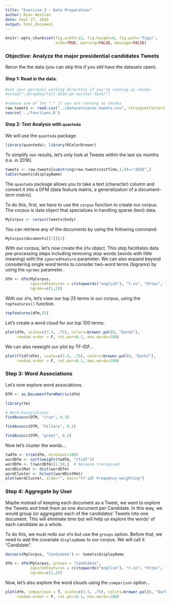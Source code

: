 ```yaml
---
title: "Exercise 2 - Data Preparation"
author: Ryan Wesslen
date: Sept 27, 2016
output: html_document
---
```


```r
knitr::opts_chunk$set(fig.width=12, fig.height=8, fig.path='Figs/',
                      echo=TRUE, warning=FALSE, message=FALSE)
```

### Objective: Analyze the major presidential candidates Tweets

Rerun the the data (you can skip this if you still have the datasets open).

#### Step 1: Read in the data. 

```r
#set your personal working directory if you're running as chunks
#setwd("~/Dropbox/fall-2016-pm-twitter-text/")

#remove one of the "." if you are running as chunks
raw.tweets <- read.csv("../datasets/pres-tweets.csv", stringsAsFactors = F)
source('../functions.R')
```

#### Step 2: Text Analysis with `quanteda`

We will use the `quanteda` package 

```r
library(quanteda); library(RColorBrewer)
```

To simplify our results, let's only look at Tweets within the last six months (i.e. in 2016).

```r
tweets <- raw.tweets[substring(raw.tweets$estTime,1,4)=="2016",]
table(tweets$displayName)
```

The `quanteda` package allows you to take a text (character) column and convert it into a DFM (data feature matrix, a generalization of a document-term matrix).

To do this, first, we have to use the `corpus` function to create our corpus. The corpus is data object that specializes in handling sparse (text) data.

```r
MyCorpus <- corpus(tweets$body)
```

You can retrieve any of the documents by using the following command:

```r
MyCorpus$documents[[1]][1]
```

With our corpus, let's now create the `dfm` object. This step facilitates data pre-processing steps including removing stop words (words with little meaning) with the `ignoredFeature` parameter. We can also expand beyond considering single word terms to consider two-word terms (bigrams) by using the `ngrams` parameter.

```r
dfm <- dfm(MyCorpus, 
           ignoredFeatures = c(stopwords("english"), "t.co", "https", "rt", "amp", "http", "t.c", "can", "u"),
           ngrams=c(1,2))
```

With our `dfm`, let's view our top 25 terms in our corpus, using the `topfeatures()` function. 

```r
topfeatures(dfm,25)
```

Let's create a word cloud for our top 100 terms.

```r
plot(dfm, scale=c(3.5, .75), colors=brewer.pal(8, "Dark2"), 
     random.order = F, rot.per=0.1, max.words=100)
```

We can also reweight our plot by TF-IDF...

```r
plot(tfidf(dfm), scale=c(3.5, .75), colors=brewer.pal(8, "Dark2"), 
     random.order = F, rot.per=0.1, max.words=100)
```


### Step 3: Word Associations

Let's now explore word associations.

```r
DTM <- as.DocumentTermMatrix(dfm)

library(tm)

# Word Associations
findAssocs(DTM, "cruz", 0.3)

findAssocs(DTM, "hillary", 0.2)

findAssocs(DTM, "great", 0.2)
```

Now let's cluster the words...

```r
twdfm <- trim(dfm, minCount=180)
wordDfm <- sort(weight(twdfm, "tfidf"))
wordDfm <- t(wordDfm)[1:50,]  # because transposed
wordDistMat <- dist(wordDfm)
wordCluster <- hclust(wordDistMat)
plot(wordCluster, xlab="", main="tf-idf Frequency weighting")
```

### Step 4: Aggregate by User

Maybe instead of keeping each document as a Tweet, we want to explore the Tweets and treat them as one document per Candidate. In this way, we would group (or aggregate) each of the candidates' Tweets into one document. This will eliminate time but will help us explore the words' of each candidate as a whole.

To do this, we must redo our `dfm` but use the `groups` option. Before that, we need to add the covariate `displayName` to our corpus. We will call it "Candidate".

```r
docvars(MyCorpus, "Candidate") <- tweets$displayName

dfm <- dfm(MyCorpus, groups = "Candidate",
           ignoredFeatures = c(stopwords("english"), "t.co", "https", "rt", "amp", "http", "t.c", "can", "u"),
           ngrams=c(1,2))
```

Now, let's also explore the word clouds using the `comparison` option...

```r
plot(dfm, comparison = T, scale=c(3.5, .75), colors=brewer.pal(8, "Dark2"), 
     random.order = F, rot.per=0.1, max.words=100)
```
